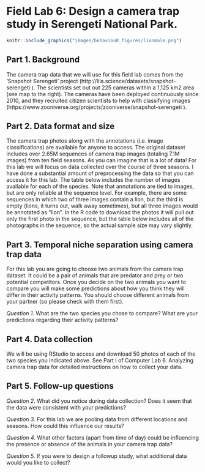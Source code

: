 # Field Lab 6: Design a camera trap study in Serengeti National Park. {-}

```r
knitr::include_graphics("images/behaviouR_figures/lionmale.png")
```


## Part 1. Background  {-}
The camera trap data that we will use for this field lab comes from the 'Snapshot Serengeti' project (http://lila.science/datasets/snapshot-serengeti ). The scientists set out out 225 cameras within a 1,125 km2 area (see map to the right). The cameras have been deployed continuously since 2010, and they recruited citizen scientists to help with classifying images (https://www.zooniverse.org/projects/zooniverse/snapshot-serengeti ). 

## Part 2. Data format and size  {-}
The camera trap photos along with the annotations (i.e. image classifications) are available for anyone to access. The original dataset includes over 2.65M sequences of camera trap images (totaling 7.1M images) from ten field seasons. As you can imagine that is a lot of data! For this lab we will focus on data collected over the course of three seasons.  I have done a substantial amount of preprocessing the data so that you can access it for this lab. The table below includes the number of images available for each of the species. Note that annotations are tied to images, but are only reliable at the sequence level. For example, there are some sequences in which two of three images contain a lion, but the third is empty (lions, it turns out, walk away sometimes), but all three images would be annotated as “lion”. In the R code to download the photos it will pull out only the first photo in the sequence, but the table below includes all of the photographs in the sequence, so the actual sample size may vary slightly.

## Part 3. Temporal niche separation using camera trap data {-}

For this lab you are going to choose two animals from the camera trap dataset. It could be a pair of animals that are predator and prey or two potential competitors. Once you decide on the two animals you want to compare you will make some predictions about how you think they will differ in their activity patterns. You should choose different animals from your partner (so please check with them first).

*Question 1*. What are the two species you chose to compare? What are your predictions regarding their activity patterns?

## Part 4. Data collection {-}
We will be using RStudio to access and download 50 photos of each of the two species you indicated above. See Part I of Computer Lab 6. Analyzing camera trap data for detailed instructions on how to collect your data.

## Part 5. Follow-up questions {-}

*Question 2*. What did you notice during data collection? Does it seem that the data were consistent with your predictions?

*Question 3*. For this lab we are pooling data from different locations and seasons. How could this influence our results?

*Question 4*. What other factors (apart from time of day) could be influencing the presence or absence of the animals in your camera trap data?

*Question 5*. If you were to design a followup study, what additional data would you like to collect?